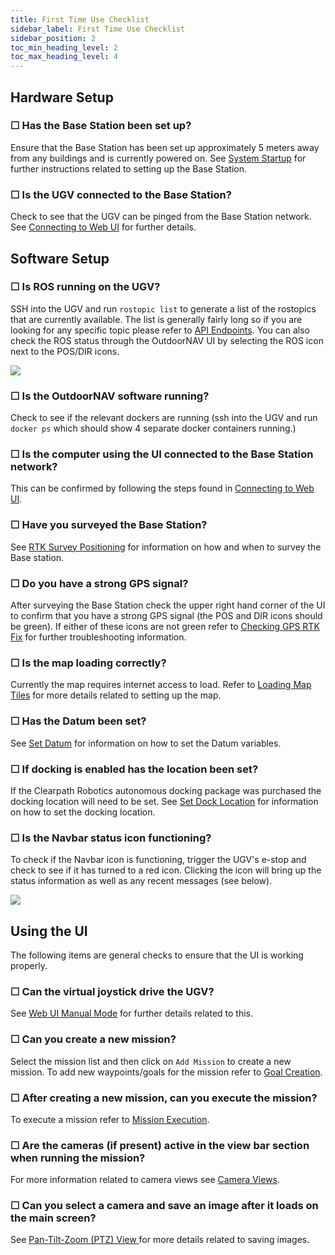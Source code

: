 ---
title: First Time Use Checklist
sidebar_label: First Time Use Checklist
sidebar_position: 2
toc_min_heading_level: 2
toc_max_heading_level: 4
---

## Hardware Setup

### ☐ Has the Base Station been set up?

Ensure that the Base Station has been set up approximately 5 meters
away from any buildings and is currently powered on. See
[System Startup](/docs_outdoornav_user_manual/getting_started/system_setup) for further
instructions related to setting up the Base Station.

### ☐ Is the UGV connected to the Base Station?

Check to see that the UGV can be pinged from the Base Station network.
See [Connecting to Web UI](/docs_outdoornav_user_manual/getting_started/system_setup#connecting_to_web_ui) for further
details.

## Software Setup

### ☐ Is ROS running on the UGV?

SSH into the UGV and run `rostopic list` to generate a list of the
rostopics that are currently available. The list is generally fairly
long so if you are looking for any specific topic please refer to
[API Endpoints](/docs_outdoornav_user_manual/api/api_endpoints). You can also check the
ROS status through the OutdoorNAV UI by selecting the ROS icon next to
the POS/DIR icons.

![](/img/outdoornav_images/rosNavBarIcon.png)

### ☐ Is the OutdoorNAV software running?

Check to see if the relevant dockers are running (ssh into the UGV and
run `docker ps` which should show 4 separate docker containers
running.)

### ☐ Is the computer using the UI connected to the Base Station network?

This can be confirmed by following the steps found in
[Connecting to Web UI](/docs_outdoornav_user_manual/getting_started/system_setup#connecting_to_web_ui).

### ☐ Have you surveyed the Base Station?

See [RTK Survey Positioning](/docs_outdoornav_user_manual/cpr_hardware#base-station-survey) for
information on how and when to survey the Base station.

### ☐ Do you have a strong GPS signal?

After surveying the Base Station check the upper right hand corner of
the UI to confirm that you have a strong GPS signal (the POS and DIR
icons should be green). If either of these icons are not green refer
to [Checking GPS RTK Fix](/docs_outdoornav_user_manual/getting_started/system_setup#checking-gpt-rtk-fix) for further
troubleshooting information.

### ☐ Is the map loading correctly?

Currently the map requires internet access to load. Refer to
[Loading Map Tiles](/docs_outdoornav_user_manual/getting_started/system_setup#loading_map_tiles) for more details
related to setting up the map.

### ☐ Has the Datum been set?

See [Set Datum](/docs_outdoornav_user_manual/getting_started/system_setup#set-datum) for information on how
to set the Datum variables.

### ☐ If docking is enabled has the location been set?

If the Clearpath Robotics autonomous docking package was purchased the
docking location will need to be set. See
[Set Dock Location](/docs_outdoornav_user_manual/getting_started/system_setup#set-dock-location) for information on
how to set the docking location.

### ☐ Is the Navbar status icon functioning?

To check if the Navbar icon is functioning, trigger the UGV\'s e-stop
and check to see if it has turned to a red icon. Clicking the icon
will bring up the status information as well as any recent messages
(see below).

![](/img/outdoornav_images/ugvStatusMessages.png)

## Using the UI

The following items are general checks to ensure that the UI is working
properly.

### ☐ Can the virtual joystick drive the UGV?

See [Web UI Manual Mode](/docs_outdoornav_user_manual/web_user_interface/ui_manual_mode) for further details
related to this.

### ☐ Can you create a new mission?

Select the mission list and then click on `Add Mission` to create a
new mission. To add new waypoints/goals for the mission refer to
[Goal Creation](/docs_outdoornav_user_manual/web_user_interface/ui_autonomous_mode#goal-creation).

### ☐ After creating a new mission, can you execute the mission?

To execute a mission refer to [Mission Execution](/docs_outdoornav_user_manual/web_user_interface/ui_autonomous_mode#mission-execution).

### ☐ Are the cameras (if present) active in the view bar section when running the mission?

For more information related to camera views see
[Camera Views](/docs_outdoornav_user_manual/web_user_interface/ui_overview#camera-views).

### ☐ Can you select a camera and save an image after it loads on the main screen?

See [Pan-Tilt-Zoom (PTZ) View ](/docs_outdoornav_user_manual/web_user_interface/ui_overview#ptz-view) for more details related
to saving images.